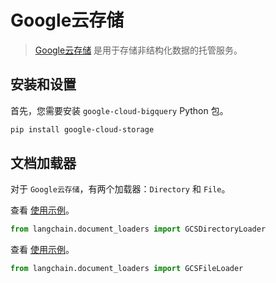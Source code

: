 # Google云存储

> [Google云存储](https://en.wikipedia.org/wiki/Google_Cloud_Storage) 是用于存储非结构化数据的托管服务。

## 安装和设置

首先，您需要安装 `google-cloud-bigquery` Python 包。

```bash
pip install google-cloud-storage
```

## 文档加载器

对于 `Google云存储`，有两个加载器：`Directory` 和 `File`。

查看 [使用示例](/docs/modules/data_connection/document_loaders/integrations/google_cloud_storage_directory.html)。

```python
from langchain.document_loaders import GCSDirectoryLoader
```
查看 [使用示例](/docs/modules/data_connection/document_loaders/integrations/google_cloud_storage_file.html)。

```python
from langchain.document_loaders import GCSFileLoader
```
